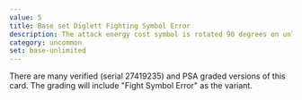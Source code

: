 ```yaml
---
value: 5
title: Base set Diglett Fighting Symbol Error
description: The attack energy cost symbol is rotated 90 degrees on unlimited prints.
category: uncommon
set: base-unlimited
---
```


There are many verified (serial 27419235) and PSA graded versions of this card.
The grading will include "Fight Symbol Error" as the variant.
